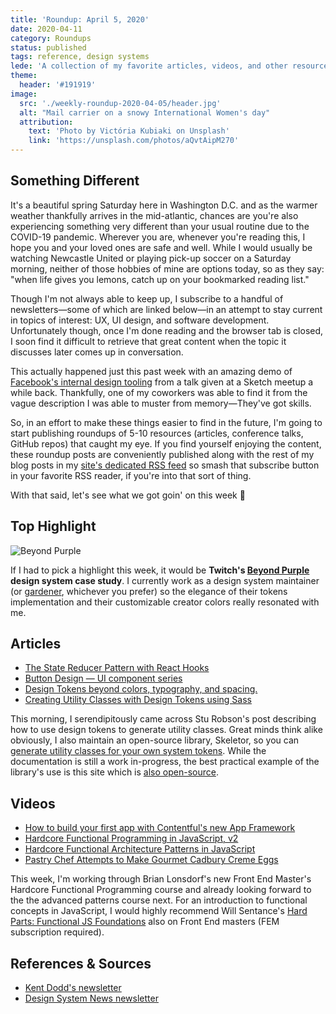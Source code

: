 ```yaml
---
title: 'Roundup: April 5, 2020'
date: 2020-04-11
category: Roundups
status: published
tags: reference, design systems
lede: 'A collection of my favorite articles, videos, and other resources from the past week'
theme:
  header: '#191919'
image:
  src: './weekly-roundup-2020-04-05/header.jpg'
  alt: "Mail carrier on a snowy International Women's day"
  attribution:
    text: 'Photo by Victória Kubiaki on Unsplash'
    link: 'https://unsplash.com/photos/aQvtAipM270'
---
```


## Something Different

It's a beautiful spring Saturday here in Washington D.C. and as the warmer weather thankfully arrives in the mid-atlantic, chances are you're also experiencing something very different than your usual routine due to the COVID-19 pandemic. Wherever you are, whenever you're reading this, I hope you and your loved ones are safe and well. While I would usually be watching Newcastle United or playing pick-up soccer on a Saturday morning, neither of those hobbies of mine are options today, so as they say: "when life gives you lemons, catch up on your bookmarked reading list."

Though I'm not always able to keep up, I subscribe to a handful of newsletters—some of which are linked below—in an attempt to stay current in topics of interest: UX, UI design, and software development. Unfortunately though, once I'm done reading and the browser tab is closed, I soon find it difficult to retrieve that great content when the topic it discusses later comes up in conversation.

<highlight>

This actually happened just this past week with an amazing demo of [Facebook's internal design tooling](https://vimeo.com/242899818) from a talk given at a Sketch meetup a while back. Thankfully, one of my coworkers was able to find it from the vague description I was able to muster from memory—They've got skills. 

</highlight>

So, in an effort to make these things easier to find in the future, I'm going to start publishing roundups of 5-10 resources (articles, conference talks, GitHub repos) that caught my eye. If you find yourself enjoying the content, these roundup posts are conveniently published along with the rest of my blog posts in my [site's dedicated RSS feed](/rss.xml) so smash that subscribe button in your favorite RSS reader, if you're into that sort of thing.

With that said, let's see what we got goin' on this week 👀

## Top Highlight

![Beyond Purple](./weekly-roundup-2020-04-05/beyond-purple.jpg)



If I had to pick a highlight this week, it would be **Twitch's [Beyond Purple](https://blog.twitch.tv/en/2019/12/03/beyond-purple) design system case study**. I currently work as a design system maintainer (or [gardener](https://daverupert.com/2020/01/the-web-is-industrialized-and-i-helped-industrialize-it/), whichever you prefer) so the elegance of their tokens implementation and their customizable creator colors really resonated with me.

## Articles

- [The State Reducer Pattern with React Hooks](https://kentcdodds.com/blog/the-state-reducer-pattern-with-react-hooks) 
- [Button Design — UI component series](https://uxdesign.cc/button-design-user-interface-components-series-85243b6736c7)
- [Design Tokens beyond colors, typography, and spacing.](https://badootech.badoo.com/design-tokens-beyond-colors-typography-and-spacing-ad7c98f4f228)
- [Creating Utility Classes with Design Tokens using Sass](https://www.alwaystwisted.com/articles/creating-utility-classes-with-design-tokens-using-sass)

<highlight>

This morning, I serendipitously came across Stu Robson's post describing how to use design tokens to generate utility classes. Great minds think alike obviously, I also maintain an open-source library, Skeletor, so you can [generate utility classes for your own system tokens](https://github.com/xdmorgan/skeletor/tree/master/packages/css). While the documentation is still a work in-progress, the best practical example of the library's use is this site which is [also open-source](https://github.com/xdmorgan/personal-site/blob/master/skeletor.yml).

</highlight>

## Videos 

- [How to build your first app with Contentful's new App Framework](https://www.contentful.com/resources/watch-build-your-first-app-contentful-new-app-framework/)
- [Hardcore Functional Programming in JavaScript, v2](https://frontendmasters.com/courses/hardcore-js-patterns/)
- [Hardcore Functional Architecture Patterns in JavaScript](https://frontendmasters.com/courses/hardcore-js-patterns/)
- [Pastry Chef Attempts to Make Gourmet Cadbury Creme Eggs](https://www.youtube.com/watch?v=3QqnhDI7VFA)

<highlight>

This week, I'm working through Brian Lonsdorf's new Front End Master's Hardcore Functional Programming course and already looking forward to the the advanced patterns course next. For an introduction to functional concepts in JavaScript, I would highly recommend Will Sentance's [Hard Parts: Functional JS Foundations](https://frontendmasters.com/teachers/will-sentance/) also on Front End masters (FEM subscription required).

</highlight>

## References & Sources

- [Kent Dodd's newsletter](https://kentcdodds.com/)
- [Design System News newsletter](http://news.design.systems/)